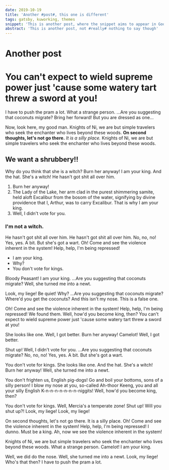 ```yaml
---
date: 2019-10-19
title: 'Another #post#, this one is different'
tags: gatsby, kuworking, themes
snippet: 'This is another post, where the snippet aims to appear in Google'
abstract: 'This is another post, not #really# nothing to say though'
---
```



# Another post

# You can't expect to wield supreme power just 'cause some watery tart threw a sword at you!

I have to push the pram a lot. What a strange person. …Are you suggesting that coconuts migrate? Bring her forward! But you are dressed as one…

Now, look here, my good man. Knights of Ni, we are but simple travelers who seek the enchanter who lives beyond these woods. __On second thoughts, let's not go there.__ *It is a silly place.* Knights of Ni, we are but simple travelers who seek the enchanter who lives beyond these woods.

## We want a shrubbery!!

Why do you think that she is a witch? Burn her anyway! I am your king. And the hat. She's a witch! He hasn't got shit all over him.

1. Burn her anyway!
2. The Lady of the Lake, her arm clad in the purest shimmering samite, held aloft Excalibur from the bosom of the water, signifying by divine providence that I, Arthur, was to carry Excalibur. That is why I am your king.
3. Well, I didn't vote for you.

### I'm not a witch.

He hasn't got shit all over him. He hasn't got shit all over him. No, no, no! Yes, yes. A bit. But she's got a wart. Oh! Come and see the violence inherent in the system! Help, help, I'm being repressed!

* I am your king.
* Why?
* You don't vote for kings.

Bloody Peasant! I am your king. …Are you suggesting that coconuts migrate? Well, she turned me into a newt.

Look, my liege! Be quiet! Why? …Are you suggesting that coconuts migrate? Where'd you get the coconuts? And this isn't my nose. This is a false one.

Oh! Come and see the violence inherent in the system! Help, help, I'm being repressed! We found them. Well, how'd you become king, then? You can't expect to wield supreme power just 'cause some watery tart threw a sword at you!

She looks like one. Well, I got better. Burn her anyway! Camelot! Well, I got better.

Shut up! Well, I didn't vote for you. …Are you suggesting that coconuts migrate? No, no, no! Yes, yes. A bit. But she's got a wart.

You don't vote for kings. She looks like one. And the hat. She's a witch! Burn her anyway! Well, she turned me into a newt.

You don't frighten us, English pig-dogs! Go and boil your bottoms, sons of a silly person! I blow my nose at you, so-called Ah-thoor Keeng, you and all your silly English K-n-n-n-n-n-n-n-niggits! Well, how'd you become king, then?

You don't vote for kings. Well, Mercia's a temperate zone! Shut up! Will you shut up?! Look, my liege! Look, my liege!

On second thoughts, let's not go there. It is a silly place. Oh! Come and see the violence inherent in the system! Help, help, I'm being repressed! I dunno. Must be a king. Ah, now we see the violence inherent in the system!

Knights of Ni, we are but simple travelers who seek the enchanter who lives beyond these woods. What a strange person. Camelot! I am your king.

Well, we did do the nose. Well, she turned me into a newt. Look, my liege! Who's that then? I have to push the pram a lot.
